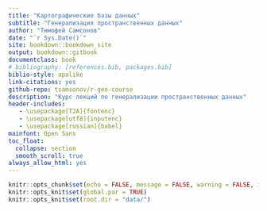 ```yaml
--- 
title: "Картографические базы данных"
subtitle: "Генерализация пространственных данных"
author: "Тимофей Самсонов"
date: "`r Sys.Date()`"
site: bookdown::bookdown_site
output: bookdown::gitbook
documentclass: book
# bibliography: [references.bib, packages.bib]
biblio-style: apalike
link-citations: yes
github-repo: tsamsonov/r-geo-course
description: "Курс лекций по генерализации пространственных данных"
header-includes:
   - \usepackage[T2A]{fontenc}
   - \usepackage[utf8]{inputenc}
   - \usepackage[russian]{babel}
mainfont: Open Sans
toc_float:
  collapse: section
  smooth_scroll: true
always_allow_html: yes
---
```


```r
knitr::opts_chunk$set(echo = FALSE, message = FALSE, warning = FALSE, include = FALSE)
knitr::opts_knit$set(global.par = TRUE)
knitr::opts_knit$set(root.dir = "data/")
```
